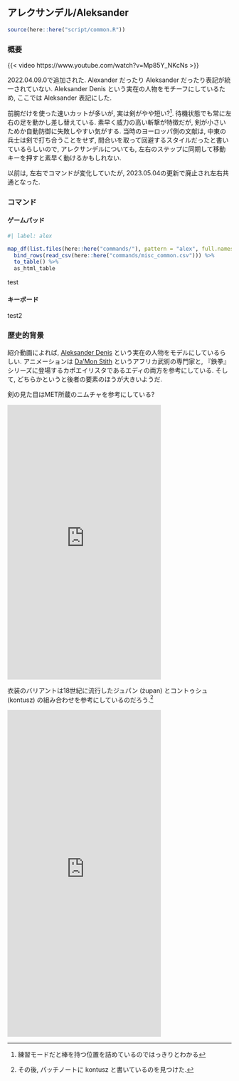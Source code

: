 ## アレクサンデル/Aleksander {#sec-Aleksander}

```r
source(here::here("script/common.R"))
```

### 概要 {-}

{{< video https://www.youtube.com/watch?v=Mp85Y_NKcNs >}}

2022.04.09.0で追加された. Alexander だったり Aleksander だったり表記が統一されていない. Aleksander Denis という実在の人物をモチーフにしているため, ここでは Aleksander 表記にした.

前腕だけを使った速いカットが多いが, 実は剣がやや短い?^[練習モードだと棒を持つ位置を詰めているのではっきりとわかる]. 待機状態でも常に左右の足を動かし差し替えている. 素早く威力の高い斬撃が特徴だが, 剣が小さいためか自動防御に失敗しやすい気がする. 当時のヨーロッパ側の文献は, 中東の兵士は剣で打ち合うことをせず, 間合いを取って回避するスタイルだったと書いているらしいので, アレクサンデルについても, 左右のステップに同期して移動キーを押すと素早く動けるかもしれない. 

以前は, 左右でコマンドが変化していたが, 2023.05.04の更新で廃止され左右共通となった.

### コマンド

:::{.panel-tabset}

#### ゲームパッド

```r
#| label: alex

map_df(list.files(here::here("commands/"), pattern = "alex", full.names = T), read_csv) %>%
  bind_rows(read_csv(here::here("commands/misc_common.csv"))) %>%
  to_table() %>%
  as_html_table
```

test

#### キーボード

test2

:::

### 歴史的背景 {-}

紹介動画によれば, [Aleksander Denis](http://historia.kozieglowy.org/r-3-kozieglowy-w-ksiestwie-siewierskim/) という実在の人物をモデルにしているらしい. アニメーションは [Da'Mon Stith](https://www.youtube.com/c/DaMonStith) というアフリカ武術の専門家と, 『鉄拳』シリーズに登場するカポエイリスタであるエディの両方を参考にしている. そして, どちらかというと後者の要素のほうが大きいようだ.

剣の見た目はMET所蔵のニムチャを参考にしている?

<iframe src="https://assets.pinterest.com/ext/embed.html?id=1144125480307894604" height="617" width="345" frameborder="0" scrolling="no" ></iframe>

衣装のバリアントは18世紀に流行したジュパン (żupan) とコントゥシュ (kontusz) の組み合わせを参考にしているのだろう.^[その後, パッチノートに kontusz と書いているのを見つけた.]

<iframe src="https://assets.pinterest.com/ext/embed.html?id=1144125480309825692" height="734" width="345" frameborder="0" scrolling="no" ></iframe>
